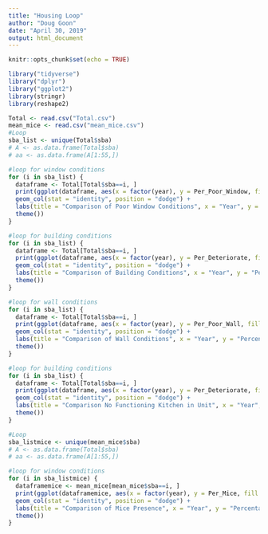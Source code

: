 ---
title: "Housing Loop"
author: "Doug Goon"
date: "April 30, 2019"
output: html_document
---

```{r setup, include=FALSE}
knitr::opts_chunk$set(echo = TRUE)
```

```{r}
library("tidyverse")
library("dplyr")
library("ggplot2")
library(stringr)
library(reshape2)
```

```{r}
Total <- read.csv("Total.csv")
mean_mice <- read.csv("mean_mice.csv")
#Loop 
sba_list <- unique(Total$sba)
# A <- as.data.frame(Total$sba)
# aa <- as.data.frame(A[1:55,])

#loop for window conditions
for (i in sba_list) { 
  dataframe <- Total[Total$sba==i, ]
  print(ggplot(dataframe, aes(x = factor(year), y = Per_Poor_Window, fill = factor(generation))) + 
  geom_col(stat = "identity", position = "dodge") +
  labs(title = "Comparison of Poor Window Conditions", x = "Year", y = "Percentage Poor Window Conditions") + scale_fill_discrete(name = "Generation")  +
  theme())
}
```

```{r}
#loop for building conditions
for (i in sba_list) { 
  dataframe <- Total[Total$sba==i, ]
  print(ggplot(dataframe, aes(x = factor(year), y = Per_Deteriorate, fill = factor(generation))) + 
  geom_col(stat = "identity", position = "dodge") +
  labs(title = "Comparison of Building Conditions", x = "Year", y = "Percentage Poor Building Conditions") + scale_fill_discrete(name = "Generation")  +
  theme())
}
```

```{r}
#loop for wall conditions
for (i in sba_list) { 
  dataframe <- Total[Total$sba==i, ]
  print(ggplot(dataframe, aes(x = factor(year), y = Per_Poor_Wall, fill = factor(generation))) + 
  geom_col(stat = "identity", position = "dodge") +
  labs(title = "Comparison of Wall Conditions", x = "Year", y = "Percentage Poor Wall Conditions") + scale_fill_discrete(name = "Generation")  +
  theme())
}
```

```{r}
#loop for building conditions
for (i in sba_list) { 
  dataframe <- Total[Total$sba==i, ]
  print(ggplot(dataframe, aes(x = factor(year), y = Per_Deteriorate, fill = factor(generation))) + 
  geom_col(stat = "identity", position = "dodge") +
  labs(title = "Comparison No Functioning Kitchen in Unit", x = "Year", y = "Percentage No Functioning Kitchen in Unit") + scale_fill_discrete(name = "Generation")  +
  theme())
}
```

```{r}
#Loop 
sba_listmice <- unique(mean_mice$sba)
# A <- as.data.frame(Total$sba)
# aa <- as.data.frame(A[1:55,])

#loop for window conditions
for (i in sba_listmice) { 
  dataframemice <- mean_mice[mean_mice$sba==i, ]
  print(ggplot(dataframemice, aes(x = factor(year), y = Per_Mice, fill = factor(generation))) + 
  geom_col(stat = "identity", position = "dodge") +
  labs(title = "Comparison of Mice Presence", x = "Year", y = "Percentage Mice Presence") + scale_fill_discrete(name = "Generation")  +
  theme())
}
```

